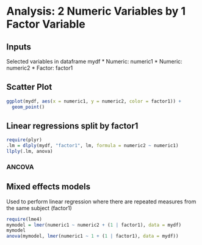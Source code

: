 # Analysis: 2 Numeric Variables by 1 Factor Variable

## Inputs

Selected variables in dataframe mydf
* Numeric: numeric1
* Numeric: numeric2
* Factor: factor1

## Scatter Plot

```r
ggplot(mydf, aes(x = numeric1, y = numeric2, color = factor1)) +
  geom_point()
```

## Linear regressions split by factor1

```r
require(plyr)
.lm = dlply(mydf, "factor1", lm, formula = numeric2 ~ numeric1)
llply(.lm, anova)
```

### ANCOVA

## Mixed effects models

Used to perform linear regression where there are repeated measures from the same subject (factor1)

```r
require(lme4)
mymodel = lmer(numeric1 ~ numeric2 + (1 | factor1), data = mydf)
mymodel
anova(mymodel, lmer(numeric1 ~ 1 + (1 | factor1), data = mydf))
```

